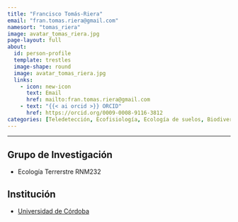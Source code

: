 ```yaml
---
title: "Francisco Tomás-Riera"
email: "fran.tomas.riera@gmail.com"  
namesort: "tomas_riera"
image: avatar_tomas_riera.jpg
page-layout: full
about: 
  id: person-profile
  template: trestles
  image-shape: round
  image: avatar_tomas_riera.jpg
  links:
    - icon: new-icon
      text: Email
      href: mailto:fran.tomas.riera@gmail.com
    - text: "{{< ai orcid >}} ORCID"
      href: https://orcid.org/0009-0008-9116-3812	
categories: [Teledetección, Ecofisiología, Ecología de suelos, Biodiversidad y conservación, Monitorización]
---
```

 
<hr>

:::{#person-profile}

## Grupo de Investigación
- Ecología Terrerstre RNM232

## Institución
- [Universidad de Córdoba](https://www.uco.es/)

:::
	
